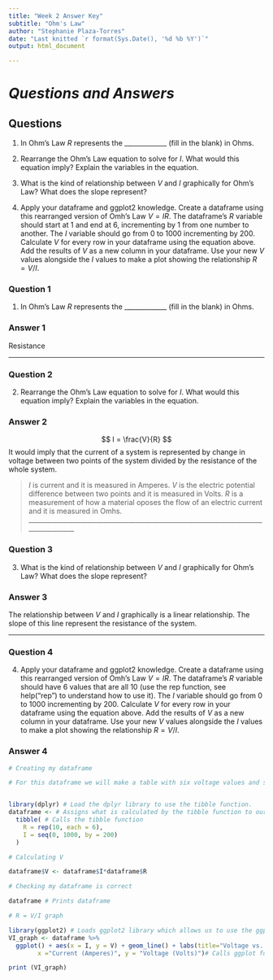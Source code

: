 ```yaml
---
title: "Week 2 Answer Key"
subtitle: "Ohm's Law"
author: "Stephanie Plaza-Torres"
date: "Last knitted `r format(Sys.Date(), '%d %b %Y')`"
output: html_document

---
```

# _Questions and Answers_

## Questions

1. In Ohm's Law $R$ represents the _____________ (fill in the blank) in Ohms.

2. Rearrange the Ohm's Law equation to solve for $I$. What would this equation imply? Explain the variables in the equation. 

3. What is the kind of relationship between $V$ and $I$ graphically for Ohm's Law? What does the slope represent?

4. Apply your dataframe and ggplot2 knowledge. Create a dataframe using this rearranged version of Omh's Law $V=IR$. The dataframe's $R$ variable should start at 1 and end at 6, incrementing by 1 from one number to another. The $I$ variable should go from 0 to 1000 incrementing by 200. Calculate $V$ for every row in your dataframe using the equation above. Add the results of $V$ as a new column in your dataframe. Use your new $V$ values alongside the $I$ values to make a plot showing the relationship $R=V/I$.



### Question 1

1. In Ohm's Law $R$ represents the _____________ (fill in the blank) in Ohms.

### Answer 1

Resistance

______________________________________________________________________________________

### Question 2

2. Rearrange the Ohm's Law equation to solve for $I$. What would this equation imply? Explain the variables in the equation. 

### Answer 2

$$
I = \frac{V}{R} 
$$
It would imply that the current of a system is represented by change in voltage between two points of the system divided by the resistance of the whole system.

> $I$ is current and it is measured in Amperes.
> $V$ is the electric potential difference between two points and it is measured in Volts.
> $R$ is a measurement of how a material oposes the flow of an electric current and it is measured in Omhs.
______________________________________________________________________________________

### Question 3

3. What is the kind of relationship between $V$ and $I$ graphically for Ohm's Law? What does the slope represent?

### Answer 3

The relationship between $V$ and $I$ graphically is a linear relationship. The slope of this line represent the resistance of the system.

______________________________________________________________________________________

### Question 4

4. Apply your dataframe and ggplot2 knowledge. Create a dataframe using this rearranged version of Omh's Law $V=IR$. The dataframe's $R$ variable should have 6 values that are all 10 (use the rep function, see help("rep") to understand how to use it). The $I$ variable should go from 0 to 1000 incrementing by 200. Calculate $V$ for every row in your dataframe using the equation above. Add the results of $V$ as a new column in your dataframe. Use your new $V$ values alongside the $I$ values to make a plot showing the relationship $R=V/I$.


### Answer 4

```r
# Creating my dataframe

# For this dataframe we will make a table with six voltage values and six current values. The dataframe will have a V column and an I column, and six rows.


library(dplyr) # Load the dplyr library to use the tibble function.
dataframe <- # Assigns what is calculated by the tibble function to our dataframe.
  tibble( # Calls the tibble function
    R = rep(10, each = 6),
    I = seq(0, 1000, by = 200)
  ) 


```

```r
# Calculating V

dataframe$V <- dataframe$I*dataframe$R

# Checking my dataframe is correct

dataframe # Prints dataframe

# R = V/I graph

library(ggplot2) # Loads ggplot2 library which allows us to use the ggplot function, which creates graphs. 
VI_graph <- dataframe %>% 
  ggplot() + aes(x = I, y = V) + geom_line() + labs(title="Voltage vs. Current",
        x ="Current (Amperes)", y = "Voltage (Volts)")# Calls ggplot function, establishes values to be used for x axis and y axis, establishes that you want a line plot, and defines the graph's labels. If you wrote geom_point() you would get a scatter plot.

print (VI_graph)

```